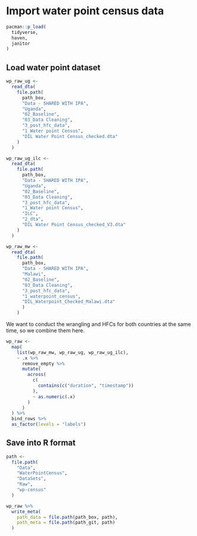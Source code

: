 # Import water point census data 

```r
pacman::p_load(
  tidyverse,
  haven,
  janitor
)
```

## Load water point dataset

```r
wp_raw_ug <- 
  read_dta(
    file.path(
      path_box,
      "Data - SHARED WITH IPA",
      "Uganda",
      "02_Baseline",
      "03_Data Cleaning",
      "3_post_hfc_data",
      "1_Water point Census",
      "DIL Water Point Census_checked.dta"
    )
  )

wp_raw_ug_ilc <- 
  read_dta(
    file.path(
      path_box,
      "Data - SHARED WITH IPA",
      "Uganda",
      "02_Baseline",
      "03_Data Cleaning",
      "3_post_hfc_data",
      "1_Water point Census",
      "ILC",
      "2_dta",
      "DIL Water Point Census_checked_V3.dta"
    )
  )

wp_raw_mw <-
  read_dta(
    file.path(
      path_box,
      "Data - SHARED WITH IPA",
      "Malawi",
      "02_Baseline",
      "03_Data Cleaning",
      "3_post_hfc_data",
      "1_waterpoint_census",
      "DIL_Waterpoint_Checked_Malawi.dta"
      )
    ) 
```

We want to conduct the wrangling and HFCs for both countries at the same time, so we combine them here.

```r
wp_raw <-
  map(
    list(wp_raw_mw, wp_raw_ug, wp_raw_ug_ilc),
    ~ .x %>%
      remove_empty %>% 
      mutate(
        across(
          c(
            contains(c("duration", "timestamp"))
          ), 
          ~ as.numeric(.x)
        )
      )
  ) %>%
  bind_rows %>%
  as_factor(levels = "labels")
```

## Save into R format

```r
path <-
  file.path(
    "Data",
    "WaterPointCensus",
    "DataSets",
    "Raw",
    "wp-census"
  )

wp_raw %>%
  write_meta(
    path_data = file.path(path_box, path),
    path_meta = file.path(path_git, path)
  )
```